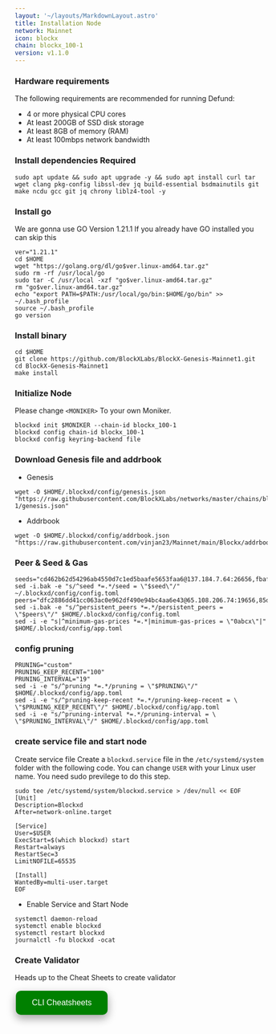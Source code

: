 ```yaml
---
layout: '~/layouts/MarkdownLayout.astro'
title: Installation Node
network: Mainnet
icon: blockx
chain: blockx_100-1
version: v1.1.0
---
```


### Hardware requirements

The following requirements are recommended for running Defund:

- 4 or more physical CPU cores
- At least 200GB of SSD disk storage
- At least 8GB of memory (RAM)
- At least 100mbps network bandwidth


### Install dependencies Required

```
sudo apt update && sudo apt upgrade -y && sudo apt install curl tar wget clang pkg-config libssl-dev jq build-essential bsdmainutils git make ncdu gcc git jq chrony liblz4-tool -y
```

### Install go

We are gonna use GO Version 1.21.1
If you already have GO installed you can skip this 

```
ver="1.21.1"
cd $HOME
wget "https://golang.org/dl/go$ver.linux-amd64.tar.gz"
sudo rm -rf /usr/local/go
sudo tar -C /usr/local -xzf "go$ver.linux-amd64.tar.gz"
rm "go$ver.linux-amd64.tar.gz"
echo "export PATH=$PATH:/usr/local/go/bin:$HOME/go/bin" >> ~/.bash_profile
source ~/.bash_profile
go version
```

### Install binary

```
cd $HOME
git clone https://github.com/BlockXLabs/BlockX-Genesis-Mainnet1.git
cd BlockX-Genesis-Mainnet1
make install
```

### Initialize Node

Please change `<MONIKER>` To your own Moniker.

```
blockxd init $MONIKER --chain-id blockx_100-1
blockxd config chain-id blockx_100-1
blockxd config keyring-backend file
```

### Download Genesis file and addrbook

- Genesis

```
wget -O $HOME/.blockxd/config/genesis.json "https://raw.githubusercontent.com/BlockXLabs/networks/master/chains/blockx_100-1/genesis.json"
```

- Addrbook

```
wget -O $HOME/.blockxd/config/addrbook.json "https://raw.githubusercontent.com/vinjan23/Mainnet/main/Blockx/addrbook.json"
```

### Peer & Seed & Gas
```
seeds="cd462b62d54296ab4550d7c1ed5baafe5653faa6@137.184.7.64:26656,fbaf65d8f2732cb19269569763de4b75d84f5f52@147.182.238.235:26656,5f21477b66cce124fc61167713243d8de30a9572@137.184.38.212:26656,abddf4491980d5e6c31b44e3640610c77d475d89@146.190.153.165:26656"
sed -i.bak -e "s/^seed *=.*/seed = \"$seed\"/" ~/.blockxd/config/config.toml
peers="dfc2886dd41cc063ac0e962df490e94bc4aa6e43@65.108.206.74:19656,85d0069266e78896f9d9e17915cdfd271ba91dfd@146.190.153.165:26656,adcd9c90cc9fba509fb283e365ecd31bd5c37ff5@49.13.166.213:26656,9b84b33d44a880a520006ae9f75ef030b259cbaf@137.184.38.212:26656,3045517c28ad1965f68c47fa04f08b042834f2f8@143.198.130.3:26656,e15f4d31281036c69fa17269d9b26ff8733511c6@147.182.238.235:26656,34d08633547fc406095ff6d730fdfe65d34b96d0@158.69.125.73:11356,8ebf5e70dad7268a66a9198dbe9006f9140415b6@217.182.211.81:26656,dc240d568509fa275cb870b93de4db1869d7187a@5.78.103.187:26656,72639ce4ce7e0260d7ae129e6acc07dcb54d6af1@167.235.102.45:20656,bc152258668e673a3b63f964fa75afdd478078c7@185.246.85.48:39656,bbe679ddc774dc91b962985c7339a2e7934b8451@207.180.250.5:26656,724b268dbb274e7d4b26503129604a968c9e226b@37.120.189.81:26656"
sed -i.bak -e "s/^persistent_peers *=.*/persistent_peers = \"$peers\"/" $HOME/.blockxd/config/config.toml
sed -i -e "s|^minimum-gas-prices *=.*|minimum-gas-prices = \"0abcx\"|" $HOME/.blockxd/config/app.toml
```

### config pruning

```
PRUNING="custom"
PRUNING_KEEP_RECENT="100"
PRUNING_INTERVAL="19"
sed -i -e "s/^pruning *=.*/pruning = \"$PRUNING\"/" $HOME/.blockxd/config/app.toml
sed -i -e "s/^pruning-keep-recent *=.*/pruning-keep-recent = \
\"$PRUNING_KEEP_RECENT\"/" $HOME/.blockxd/config/app.toml
sed -i -e "s/^pruning-interval *=.*/pruning-interval = \
\"$PRUNING_INTERVAL\"/" $HOME/.blockxd/config/app.toml
```


### create service file and start node

Create service file
Create a `blockxd.service` file in the `/etc/systemd/system` folder with the following code. 
You can change `USER` with your Linux user name. You need sudo previlege to do this step.

```
sudo tee /etc/systemd/system/blockxd.service > /dev/null << EOF
[Unit]
Description=Blockxd
After=network-online.target

[Service]
User=$USER
ExecStart=$(which blockxd) start
Restart=always
RestartSec=3
LimitNOFILE=65535

[Install]
WantedBy=multi-user.target
EOF
```

- Enable Service and Start Node

```
systemctl daemon-reload
systemctl enable blockxd
systemctl restart blockxd
journalctl -fu blockxd -ocat
```

### Create Validator

Heads up to the Cheat Sheets to create validator

<a href="https://service.vinjan.xyz/mainnet/blockx/cheat" target="_blank">
  <button style="background-color: green; border: none; color: white; padding: 15px 32px; text-align: center; text-decoration: none; display: inline-block; font-size: 16px; margin: 4px 2px; cursor: pointer; border-radius: 10px; box-shadow: 0 8px 16px 0 rgba(0,0,0,0.2), 0 6px 20px 0 rgba(0,0,0,0.19);" onmouseover="this.style.boxShadow='0 0 0 4px rgba(0,255,0,0.5)'" onmouseout="this.style.boxShadow='0 8px 16px 0 rgba(0,0,0,0.2), 0 6px 20px 0 rgba(0,0,0,0.19)'">CLI Cheatsheets</button>
</a>
